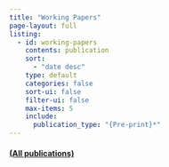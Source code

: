```yaml
---
title: "Working Papers"
page-layout: full
listing:
  - id: working-papers
    contents: publication
    sort: 
      - "date desc"
    type: default
    categories: false
    sort-ui: false
    filter-ui: false
    max-items: 5
    include:
      publication_type: "{Pre-print}*"
---
```


:::::{#working-papers}
:::::

#### [(All publications)](/publications/)
